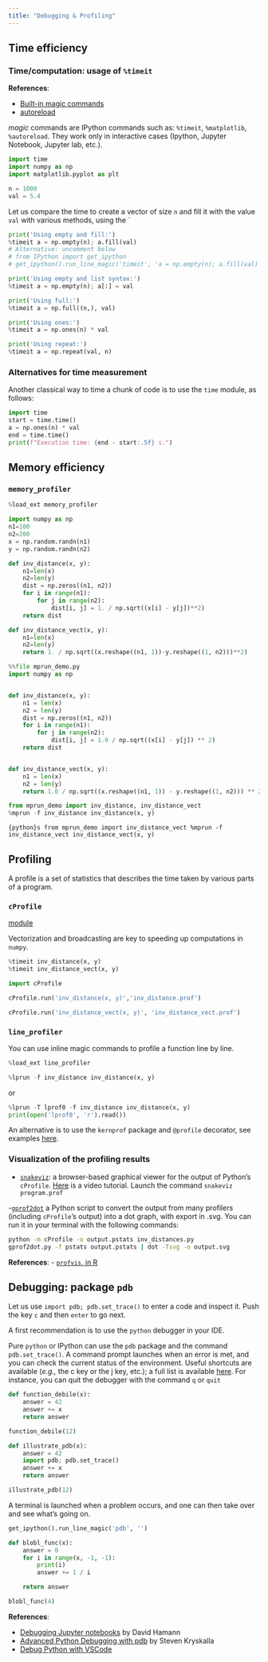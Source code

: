 ```yaml
---
title: "Debugging & Profiling"
---
```


## Time efficiency


### Time/computation: usage of `%timeit`
**References**:

- [Built-in magic commands](https://ipython.org/ipython-doc/3/interactive/magics.html)
- [autoreload](https://ipython.org/ipython-doc/3/config/extensions/autoreload.html)


*magic* commands are IPython commands such as: `%timeit`, `%matplotlib`, `%autoreload`.
They work only in interactive cases (Ipython, Jupyter Notebook, Jupyter lab, etc.).

```python

import time
import numpy as np
import matplotlib.pyplot as plt

n = 1000
val = 5.4
```

Let us compare the time to create a vector of size `n` and fill it with the value `val` with various methods, using the `


```python
print('Using empty and fill:')
%timeit a = np.empty(n); a.fill(val)
# Alternative: uncomment below
# from IPython import get_ipython
# get_ipython().run_line_magic('timeit', 'a = np.empty(n); a.fill(val)')
```

```python
print('Using empty and list syntax:')
%timeit a = np.empty(n); a[:] = val
```

```python
print('Using full:')
%timeit a = np.full((n,), val)
```

```python
print('Using ones:')
%timeit a = np.ones(n) * val
```

```python
print('Using repeat:')
%timeit a = np.repeat(val, n)
```


### Alternatives for time measurement
Another classical way to time a chunk of code is to use the `time` module, as follows:

```python
import time
start = time.time()
a = np.ones(n) * val
end = time.time()
print(f"Execution time: {end - start:.5f} s.")
```


## Memory efficiency

### `memory_profiler`


```python
%load_ext memory_profiler
```

```python
import numpy as np
n1=100
n2=200
x = np.random.randn(n1)
y = np.random.randn(n2)

def inv_distance(x, y):
    n1=len(x)
    n2=len(y)
    dist = np.zeros((n1, n2))
    for i in range(n1):
        for j in range(n2):
            dist[i, j] = 1. / np.sqrt((x[i] - y[j])**2)
    return dist

def inv_distance_vect(x, y):
    n1=len(x)
    n2=len(y)
    return 1. / np.sqrt((x.reshape((n1, 1))-y.reshape((1, n2)))**2)

```

```python
%%file mprun_demo.py
import numpy as np


def inv_distance(x, y):
    n1 = len(x)
    n2 = len(y)
    dist = np.zeros((n1, n2))
    for i in range(n1):
        for j in range(n2):
            dist[i, j] = 1.0 / np.sqrt((x[i] - y[j]) ** 2)
    return dist


def inv_distance_vect(x, y):
    n1 = len(x)
    n2 = len(y)
    return 1.0 / np.sqrt((x.reshape((n1, 1)) - y.reshape((1, n2))) ** 2)

```


```python
from mprun_demo import inv_distance, inv_distance_vect
%mprun -f inv_distance inv_distance(x, y)
```


```{python}s
from mprun_demo import inv_distance_vect
%mprun -f inv_distance_vect inv_distance_vect(x, y)
```


## Profiling

A profile is a set of statistics that describes the time taken by various parts of a program.

### `cProfile`
[module](https://docs.python.org/3/library/profile.html)



Vectorization and broadcasting are key to speeding up computations in `numpy`.

```python
%timeit inv_distance(x, y)
%timeit inv_distance_vect(x, y)
```


```python
import cProfile
```
```python
cProfile.run('inv_distance(x, y)','inv_distance.prof')
```

```python
cProfile.run('inv_distance_vect(x, y)', 'inv_distance_vect.prof')
```


### `line_profiler`

You can use inline magic commands to profile a function line by line.

```python
%load_ext line_profiler
```

```python
%lprun -f inv_distance inv_distance(x, y)
```
or
```python
%lprun -T lprof0 -f inv_distance inv_distance(x, y)
print(open('lprof0', 'r').read())
```

An alternative is to use the `kernprof` package and `@profile` decorator, see  examples [here](https://coderzcolumn.com/tutorials/python/line-profiler-line-by-line-profiling-of-python-code).

### Visualization of the profiling results

- [`snakeviz`](https://jiffyclub.github.io/snakeviz/): a browser-based graphical viewer for the output of Python's `cProfile`. [Here](https://www.youtube.com/watch?v=qhb7cehwChc) is a video tutorial.
Launch the command `snakeviz program.prof`

-[`gprof2dot`](https://github.com/jrfonseca/gprof2dot)
a Python script to convert the output from many profilers (including `cProfile`'s output) into a dot graph, with export in .svg.
You can run it in your terminal with the following commands:
```bash
python -m cProfile -o output.pstats inv_distances.py
gprof2dot.py -f pstats output.pstats | dot -Tsvg -o output.svg
```



**References**:
- [`profvis`, in R](https://rstudio.github.io/profvis/)



## Debugging: package `pdb`

Let us use `import pdb; pdb.set_trace()` to enter a code and inspect it.
Push the key `c` and then `enter` to go next.

A first recommendation is to use the `python` debugger in your IDE.


Pure `python` or IPython can use the `pdb` package and the
command `pdb.set_trace()`.
A command prompt launches when an error is met, and you can check the current
status of the environment.
Useful shortcuts are available (*e.g.,* the c key or the j key, etc.); a full list is available [here](c).
For instance, you can quit the debugger with the command `q` or `quit`
```python
def function_debile(x):
    answer = 42
    answer += x
    return answer
```

```python
function_debile(12)
```

```python
def illustrate_pdb(x):
    answer = 42
    import pdb; pdb.set_trace()
    answer += x
    return answer
```

```python
illustrate_pdb(12)
```

A terminal is launched when a problem occurs, and one can then take over and see what's going on.

```python
get_ipython().run_line_magic('pdb', '')
```

```python
def blobl_func(x):
    answer = 0
    for i in range(x, -1, -1):
        print(i)
        answer += 1 / i

    return answer

blobl_func(4)
```
**References**:

- [Debugging Jupyter notebooks ](https://davidhamann.de/2017/04/22/debugging-jupyter-notebooks/) by David Hamann
- [Advanced Python Debugging with pdb](https://www.codementor.io/stevek/advanced-python-debugging-with-pdb-g56gvmpfa) by Steven Kryskalla
- [Debug Python with VSCode](https://www.youtube.com/watch?v=w8QHoVam1-I)